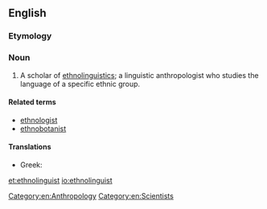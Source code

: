 ==English==

===Etymology===
{{back-form|ethnolinguistics}}

===Noun===
{{en-noun}}

# A scholar of [[ethnolinguistics]]; a linguistic anthropologist who studies the language of a specific ethnic group.

====Related terms====
* [[ethnologist]]
* [[ethnobotanist]]

====Translations====
{{trans-top|scholar of ethnolinguistics}}
* Greek: {{t|el|εθνογλωσσολόγος|m|f}}
{{trans-mid}}
{{trans-bottom}}

[[Category:en:Anthropology]]
[[Category:en:Scientists]]

[[et:ethnolinguist]]
[[io:ethnolinguist]]